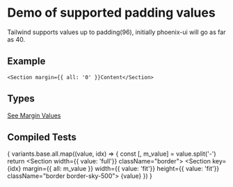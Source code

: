 
# Demo of supported padding values
Tailwind supports values up to padding(96), initially phoenix-ui will go as far as 40.

## Example
```
<Section margin={{ all: '0' }}Content</Section>
```
## Types
[See Margin Values](https://github.com/bolanosdev/phoenix-ui/blob/main/libraries/types/spacing/padding.types.ts)

## Compiled Tests

{
  variants.base.all.map((value, idx) => {
    const [, m_value] = value.split('-')
    return <Unstyled key={idx}>
      <Section width={{ value: 'full'}} className="border">
        <Section key={idx} 
          margin={{ all: m_value }} 
          width={{ value: 'fit'}}
          height={{ value: 'fit'}}
          className="border border-sky-500">
            {value}
        </Section>
      </Section>
    </Unstyled>
  })
}


